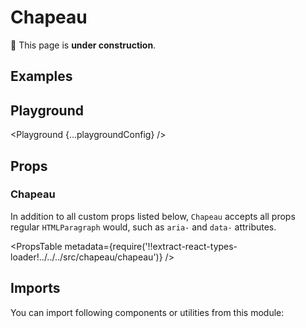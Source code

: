 



# Chapeau

🚧 This page is **under construction**.

## Examples

<Example title="Basic Usage" path="chapeau/basic-usage">
  <BasicUsage />
</Example>

<Example title="Inverted" path="chapeau/inverted" darkPreview>
  <Inverted />
</Example>

## Playground

<Playground {...playgroundConfig} />

## Props

### Chapeau

In addition to all custom props listed below, `Chapeau` accepts all props regular `HTMLParagraph` would, such as `aria-` and `data-` attributes.

<PropsTable
  metadata={require('!!extract-react-types-loader!../../../src/chapeau/chapeau')}
/>

## Imports

You can import following components or utilities from this module:

<Imports module={ChapeauExports} path="@datacamp/waffles/chapeau" />
